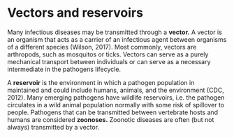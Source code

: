 # Vectors and reservoirs

Many infectious diseases may be transmitted through a **vector.** 
A vector is an organism that acts as a carrier of an infectious agent between organisms of a different species (Wilson, 2017). 
Most commonly, vectors are arthropods, such as mosquitos or ticks. 
Vectors can serve as a purely mechanical transport between individuals or can serve as a necessary intermediate in the pathogens lifecycle.  

A **reservoir** is the environment in which a pathogen population in maintained and could include humans, animals, and the environment (CDC, 2012).
Many emerging pathogens have wildlife reservoirs, i.e. the pathogen circulates in a wild animal population normally with some risk of spillover to people. 
Pathogens that can be transmitted between vertebrate hosts and humans are considered **zoonoses.**
Zoonotic diseases are often (but not always) transmitted by a vector. 